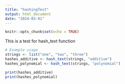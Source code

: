 ```yaml
---
title: "hashingTest"
output: html_document
date: "2024-03-01"
---
```


```r
knitr::opts_chunk$set(echo = TRUE)
```

This is a test for hash_text function


```r
# Example usage
strings <- list("one", "two", "three")
hashes_additive <- hash_text(strings, "additive")
hashes_polynomial <- hash_text(strings, "polynomial")

print(hashes_additive)
print(hashes_polynomial)
```

```r

```


